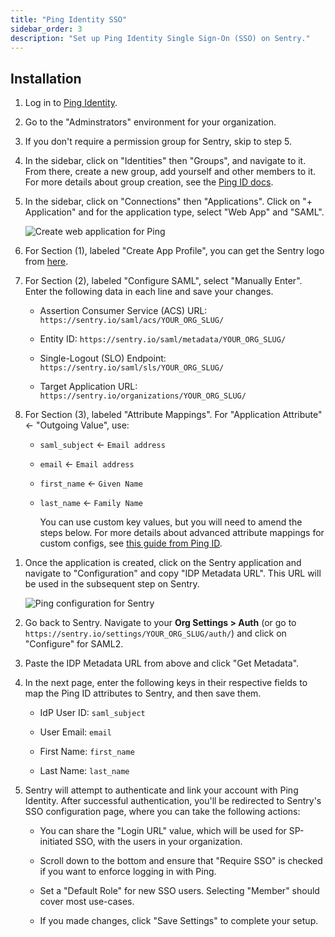 ```yaml
---
title: "Ping Identity SSO"
sidebar_order: 3
description: "Set up Ping Identity Single Sign-On (SSO) on Sentry."
---
```


## Installation

1. Log in to [Ping Identity](https://www.pingidentity.com/en/account/sign-on.html).

1. Go to the "Adminstrators" environment for your organization.

1. If you don't require a permission group for Sentry, skip to step 5.

1. In the sidebar, click on "Identities" then "Groups", and navigate to it. From there, create a new group, add yourself and other members to it. For more details about group creation, see the [Ping ID docs](https://docs.pingidentity.com/bundle/pingone/page/vdz1610472224361.html).

1. In the sidebar, click on "Connections" then "Applications". Click on "+ Application" and for the application type, select "Web App" and "SAML".

   ![Create web application for Ping](ping-new-app.png)

1. For Section (1), labeled "Create App Profile", you can get the Sentry logo from [here](https://sentry.io/branding/).

1. For Section (2), labeled "Configure SAML", select "Manually Enter". Enter the following data in each line and save your changes.

   - Assertion Consumer Service (ACS) URL: `https://sentry.io/saml/acs/YOUR_ORG_SLUG/`

   - Entity ID: `https://sentry.io/saml/metadata/YOUR_ORG_SLUG/`

   - Single-Logout (SLO) Endpoint: `https://sentry.io/saml/sls/YOUR_ORG_SLUG/`

   - Target Application URL: `https://sentry.io/organizations/YOUR_ORG_SLUG/`

1. For Section (3), labeled "Attribute Mappings". For "Application Attribute" ← "Outgoing Value", use:

   - `saml_subject` ← `Email address`

   - `email` ← `Email address`

   - `first_name` ← `Given Name`

   - `last_name` ← `Family Name`

     You can use custom key values, but you will need to amend the steps below. For more details about advanced attribute mappings for custom configs, see [this guide from Ping ID](https://support.pingidentity.com/s/article/PingOne-Using-Advanced-Attribute-Mapping).

1) Once the application is created, click on the Sentry application and navigate to "Configuration" and copy "IDP Metadata URL". This URL will be used in the subsequent step on Sentry.

   ![Ping configuration for Sentry](ping-configure-sentry.png)

1) Go back to Sentry. Navigate to your **Org Settings > Auth** (or go to `https://sentry.io/settings/YOUR_ORG_SLUG/auth/`) and click on "Configure" for SAML2.

1) Paste the IDP Metadata URL from above and click "Get Metadata".

1) In the next page, enter the following keys in their respective fields to map the Ping ID attributes to Sentry, and then save them.

   - IdP User ID: `saml_subject`

   - User Email: `email`

   - First Name: `first_name`

   - Last Name: `last_name`

1) Sentry will attempt to authenticate and link your account with Ping Identity. After successful authentication, you'll be redirected to Sentry's SSO configuration page, where you can take the following actions:

   - You can share the "Login URL" value, which will be used for SP-initiated SSO, with the users in your organization.

   - Scroll down to the bottom and ensure that "Require SSO" is checked if you want to enforce logging in with Ping.

   - Set a "Default Role" for new SSO users. Selecting "Member" should cover most use-cases.

   - If you made changes, click "Save Settings" to complete your setup.
